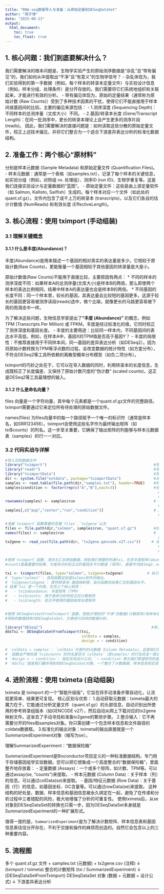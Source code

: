 ```yaml
---
title: "RNA-seq数据导入与准备：从原始定量到DESeqDataSet"
author: "周子博"
date: "2025-08-13"
output: 
  html_document:
    toc: true
    toc_float: true
---
```


## 1. 核心问题：我们到底要解决什么？

我们需要解决的根本问题是，生物学实验产生的原始测序数据是“杂乱”且“带有偏见”的，我们如何从中提取出“干净”且“有意义”的生物学信号？
  - 杂乱体现为，我们实验得到的第一手数据（例如，每个样本的转录本定量文件）与实验设计信息（例如，样本分组、处理条件）是分开存放的。我们需要将它们系统地组织和关联起来，才能进行有效的分析。
  - 带有偏见体现为，原始的定量结果（通常称为原始计数 (Raw Counts)）受到了多种技术因素的干扰，使得它们不能直接用于样本间或基因间的比较。主要的偏见来源包括：
    - 1.测序深度 (Sequencing Depth)：不同样本的总测序量（文库大小）不同。
    - 2.基因/转录本长度 (Gene/Transcript Length)：在同一批测序中，更长的转录本理论上会产生更多的测序片段 (reads)。
因此，我们需要解决的直接问题是：如何读取这些分散的原始定量文件，校正上述技术偏见，并将它们整合为一个适合下游差异表达分析的标准化数据结构。

## 2. 准备工作：两个核心“原材料”

分别是样本元数据 (Sample Metadata) 和原始定量文件 (Quantification Files)。
  - 样本元数据：通常是一个表格（如samples.txt），记录了每个样本的关键信息，如实验分组（例如，对照组 vs. 处理组）、测序ID (run ID)、生物学重复等。这是我们连接实验设计与定量数据的“蓝图”。
  - 原始定量文件：这些是由上游定量软件（如 Salmon, Kallisto, Sailfish）生成的。每个样本对应一个文件（如此处的quant.sf.gz）。文件内包含了成千上万的转录本 (transcripts)，以及它们各自的估计计数值 (NumReads) 和有效长度 (EffectiveLength)。

## 3. 核心流程：使用 tximport (手动组装)

### 3.1 理解关键概念

#### 3.1.1 什么是丰度(Abundance)？

丰度(Abundance)是用来描述一个基因的相对真实的表达量是多少。它相较于原始计数(Raw Counts)，更能衡量一个基因相较于其他基因的转录量是大是小。

原始计数值(Raw Counts)不能用于直接比较，主要原因有两点：
  * 不同的样本的测序深度不同：如果样本A的总测序量(文库大小)是样本B的两倍，那么即使两个样本的表达比例相同，结果中样本A的表达量也会是样本B的两倍。
  * 不同基因的长度不同：同一个样本里，较长的基因，其表达量会比较短的基因更多。这源于较长的基因更容易被测序读段(reads)选中，做个比喻，就像更长的马路更容易被下雨的雨滴击中一样。

为了解决这些问题，生物信息学家提出了**“丰度 (Abundance)”** 的概念，例如 TPM (Transcripts Per Million) 或 FPKM。丰度是经过标准化的值，它同时校正了测序深度和基因长度。
  - 丰度的主要用途：比较同一样本内，不同基因间的表达水平高低。例如，在样本A中，基因X的TPM值是否高于基因Y？
  - 丰度的局限性：不推荐直接用于不同样本间，同一基因的差异表达分析（如DESeq2）。因为将原始计数转换为TPM等浮点数的过程，会改变数据的统计特性（如方差分布），不符合DESeq2等工具所依赖的离散型概率分布模型（如负二项分布）。

tximport的巧妙之处在于，它可以在导入数据的同时，利用转录本的长度信息，生成既校正了长度偏差、又保持了原始计数尺度的“伪计数” (scaled counts)，这正是DESeq2等工具最理想的输入。

#### 3.1.2 什么是命名向量？
files 向量是一个字符向量，其中每个元素都是一个quant.sf.gz文件的完整路径。tximport需要通过它来定位所有待处理的原始数据文件。

names(files) 为files向量中的每一个路径赋予一个唯一的标识符（通常是样本名，如SRR123456）。tximport会使用这些名字作为最终输出矩阵（如txi$counts）的列名。这一步至关重要，它确保了输出矩阵的列能够与样本元数据表（samples）的行一一对应。

### 3.2 代码实战与详解



```r
#导入包和数据文件
library("tximport")                                                 #导入tximport包
library("readr")                                                    #导入readr包
library("tximportData")                                             #导入tximportData包，提供后续的实例数据
dir <- system.file("extdata", package="tximportData")               #从tximportData包中找到"extdata"数据的位置，并把该路径赋给dir变量
samples <- read.table(file.path(dir,"samples.txt"), header=TRUE)    #利用`file.path`函数快速检索"samples"文件，并用`read.table`读取，赋给samples变量，`header=TRUE`意为首行为每列的名称
samples$condition <- factor(rep(c("A","B"),each=3))                 #在samples表格里创建condition列，并用`factor`和`rep`函数创建分组"A"、"B"# 在samples数据框中新增一列'condition'。
                                                                      # `rep(c("A","B"), each=3)` 生成 ("A","A","A","B","B","B")，代表前3个样本为A组，后3个为B组。
                                                                      # `factor()` 将其转换为因子类型，这是R中进行统计建模（如差异分析）的标准做法。
rownames(samples) <- samples$run                                    # 将'run'列（即SRR开头的样本ID）设为数据框的行名。
                                                                      # 这样做是为了方便后续将样本信息(samples)与定量数据(txi)进行匹配。
samples[,c("pop","center","run","condition")]                       # 展示samples数据框的特定列，确认我们的设置是否正确。
                                                                      # []中逗号前为空，代表选择所有行。
```


```r
#准备`tximport`函数需要的变量`files`,`tx2gene`以及
files <- file.path(dir,"salmon", samples$run, "quant.sf.gz")        #创建files变量，并利用`file.path`函数快速生成了根据run列的值而拼凑成的路径向量。
names(files) <- samples$run                                         # 为files路径向量命名。每个文件的路径现在都有一个对应的样本名（来自samples$run）。
                                                                      # 这是连接`files`和`samples`的关键一步
tx2gene <- read_csv(file.path(dir, "tx2gene.gencode.v27.csv"))     # 读取转录本ID到基因ID的映射文件。
                                                                      # 这是一个两列的表格：第一列是转录本ID，第二列是对应的基因ID。
                                                                      # `tximport`将使用这个“字典”来将转录本水平的定量结果汇总(summarize)到基因水平。note that csv 代表着Comma-Separated Values(逗号分隔值)，意为以逗号作为分隔符。

```

```r
#使用`tximport`函数，清洗与汇总原始数据，得到我们想要的列表txi，包含丰度矩阵(abundance)，计数矩阵(counts)和有效长度矩阵(length)。其中矩阵的列名为样本(SRR···)，来自于files的行名；行名为基因(gene ID)，来自于tx2gene。
#counts是最重要的结果，为差异分析校正过的基因水平计数值 (矩阵)，直接作为DESeq2、edgeR等软件的输入，进行差异表达分析。

txi <- tximport(files, type="salmon", tx2gene=tx2gene)           # 执行核心的导入与汇总步骤。  
# `type="salmon"`: 告知函数这些是Salmon软件的输出。
# `tx2gene=tx2gene`: 提供转录本-基因映射表，指示函数将结果汇总到基因水平。
# 结果`txi`是一个列表，包含三个核心矩阵：
#   - txi$abundance: 丰度矩阵 (TPM)
#   - txi$counts: 用于差异分析的校正后计数矩阵
#   - txi$length: 校正中使用的基因有效长度矩阵
                                                                   
```


```r
#使用`DESeqDataSetFromTximport`函数，把刚才得到的"干净"的数据(计数矩阵)和样本信息表(samples)整合起来，并标识出我们关注的分组condition。
#得到的数据结构为DESeqDataSet，方便进行后续的数据分析。

library("DESeq2")                                                  #导入DESeq2包
ddsTxi <- DESeqDataSetFromTximport(txi,                              
                                   colData = samples,
                                   design = ~ condition)           

# `colData = samples`: `colData`代表列的元数据（Column Metadata）。这里我们将样本信息表`samples`传递给它。
#  函数会严格检查`txi$counts`的列名是否与`colData`（即samples）的行名完全一致且顺序相同。这是确保数据和设计正确匹配的关键。
# `design = ~ condition`: 指定实验设计公式。`~ condition`表示我们希望研究的差异是由于`condition`列中的分组（A vs B）引起的。
# `ddsTxi`就是我们最终得到的DESeqDataSet对象，一个整合了计数数据、样本信息和实验设计的“数据保险箱”。

```


## 4. 进阶流程：使用 tximeta (自动组装)

tximeta 是 tximport 的一个“智能升级版”，它旨在将手动准备步骤自动化，让流程更简单、结果更可复现。
核心区别与优势：
  1.自动获取元数据：tximeta最大的魔力在于，它能通过分析定量文件（quant.sf.gz）的头部信息，自动识别出所使用的参考转录组版本（如GENCODE v27），然后自动从网上下载对应的tx2gene映射文件。这省去了手动寻找和准备tx2gene的繁琐步骤。
  2.整合输入：它不再需要分开的files和samples对象。你只需创建一个包含样本信息和文件路径的coldata数据框。
  3.标准化的输出对象：tximeta的输出直接就是一个SummarizedExperiment对象（缩写为se）。

理解SummarizedExperiment：“数据保险箱”

SummarizedExperiment是Bioconductor项目定义的一种标准数据结构，专门用于存储基因组学实验数据。您可以把它想象成一个高度整合的“数据保险箱”，里面整齐地存放着：
  - 定量数据 (Assays)：一个或多个矩阵，如计数、TPM等。可以通过assay(se, "counts")来提取。
  - 样本元数据 (Column Data)：关于样本（列）的信息。可以通过colData(se)来提取。
  - 基因/特征元数据 (Row Data)：关于基因（行）的信息，如基因坐标、GC含量等。可以通过rowData(se)来提取。
这种结构的好处是，数据、样本信息和基因信息被永久绑定在一起，避免了在传递和分析过程中三者错配的风险，极大地增强了分析的可重复性。
使用tximeta后，从se对象到DESeqDataSet的转换也只需一步，因为DESeqDataSet本身就是SummarizedExperiment的一种扩展形式。

值得一提的是，`SummarizedExperiment`是为了解决计数矩阵、样本信息表和基因信息表往往分开存在，不利于交接和操作的麻烦而创造的。自然它会包含以上的三种重要内容。


## 5. 流程图
多个 quant.sf.gz 文件 + samples.txt (元数据) + tx2gene.csv (注释)
      ↓ (tximport / tximeta)
整合的计数矩阵 (txi / SummarizedExperiment)
      ↓ (DESeqDataSetFromTximport)
DESeqDataSet 对象 (数据 + 元数据 + 设计公式)
      ↓
下游差异表达分析

---
